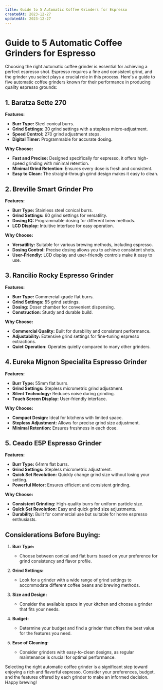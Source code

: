 ```yaml
---
title: Guide to 5 Automatic Coffee Grinders for Espresso
createdAt: 2023-12-27
updatedAt: 2023-12-27
---
```


# Guide to 5 Automatic Coffee Grinders for Espresso

Choosing the right automatic coffee grinder is essential for achieving a perfect espresso shot. Espresso requires a fine and consistent grind, and the grinder you select plays a crucial role in this process. Here's a guide to five automatic coffee grinders known for their performance in producing quality espresso grounds:

## 1. Baratza Sette 270

**Features:**
- **Burr Type:** Steel conical burrs.
- **Grind Settings:** 30 grind settings with a stepless micro-adjustment.
- **Speed Control:** 270 grind adjustment steps.
- **Digital Timer:** Programmable for accurate dosing.

**Why Choose:**
- **Fast and Precise:** Designed specifically for espresso, it offers high-speed grinding with minimal retention.
- **Minimal Grind Retention:** Ensures every dose is fresh and consistent.
- **Easy to Clean:** The straight-through grind design makes it easy to clean.

## 2. Breville Smart Grinder Pro

**Features:**
- **Burr Type:** Stainless steel conical burrs.
- **Grind Settings:** 60 grind settings for versatility.
- **Dosing IQ:** Programmable dosing for different brew methods.
- **LCD Display:** Intuitive interface for easy operation.

**Why Choose:**
- **Versatility:** Suitable for various brewing methods, including espresso.
- **Dosing Control:** Precise dosing allows you to achieve consistent shots.
- **User-Friendly:** LCD display and user-friendly controls make it easy to use.

## 3. Rancilio Rocky Espresso Grinder

**Features:**
- **Burr Type:** Commercial-grade flat burrs.
- **Grind Settings:** 55 grind settings.
- **Dosing:** Doser chamber for convenient dispensing.
- **Construction:** Sturdy and durable build.

**Why Choose:**
- **Commercial Quality:** Built for durability and consistent performance.
- **Adjustability:** Extensive grind settings for fine-tuning espresso extractions.
- **Quiet Operation:** Operates quietly compared to many other grinders.

## 4. Eureka Mignon Specialita Espresso Grinder

**Features:**
- **Burr Type:** 55mm flat burrs.
- **Grind Settings:** Stepless micrometric grind adjustment.
- **Silent Technology:** Reduces noise during grinding.
- **Touch Screen Display:** User-friendly interface.

**Why Choose:**
- **Compact Design:** Ideal for kitchens with limited space.
- **Stepless Adjustment:** Allows for precise grind size adjustment.
- **Minimal Retention:** Ensures freshness in each dose.

## 5. Ceado E5P Espresso Grinder

**Features:**
- **Burr Type:** 64mm flat burrs.
- **Grind Settings:** Stepless micrometric adjustment.
- **Quick Set Revolution:** Quickly change grind size without losing your setting.
- **Powerful Motor:** Ensures efficient and consistent grinding.

**Why Choose:**
- **Consistent Grinding:** High-quality burrs for uniform particle size.
- **Quick Set Revolution:** Easy and quick grind size adjustments.
- **Durability:** Built for commercial use but suitable for home espresso enthusiasts.

## Considerations Before Buying:

1. **Burr Type:**
   - Choose between conical and flat burrs based on your preference for grind consistency and flavor profile.

2. **Grind Settings:**
   - Look for a grinder with a wide range of grind settings to accommodate different coffee beans and brewing methods.

3. **Size and Design:**
   - Consider the available space in your kitchen and choose a grinder that fits your needs.

4. **Budget:**
   - Determine your budget and find a grinder that offers the best value for the features you need.

5. **Ease of Cleaning:**
   - Consider grinders with easy-to-clean designs, as regular maintenance is crucial for optimal performance.

Selecting the right automatic coffee grinder is a significant step toward enjoying a rich and flavorful espresso. Consider your preferences, budget, and the features offered by each grinder to make an informed decision. Happy brewing!